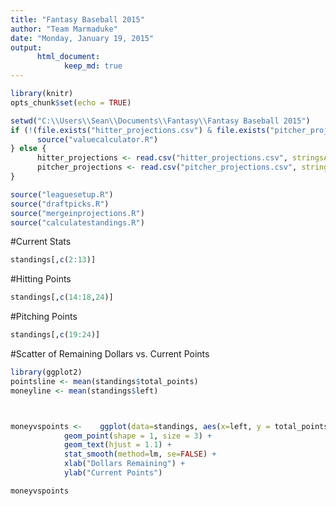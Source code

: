 ```yaml
---
title: "Fantasy Baseball 2015"
author: "Team Marmaduke"
date: "Monday, January 19, 2015"
output: 
      html_document:
            keep_md: true
---
```

```r
library(knitr)
opts_chunk$set(echo = TRUE)
```


``` r
setwd("C:\\Users\\Sean\\Documents\\Fantasy\\Fantasy Baseball 2015")
if (!(file.exists("hitter_projections.csv") & file.exists("pitcher_projections.csv"))) {
      source("valuecalculator.R")      
} else {
      hitter_projections <- read.csv("hitter_projections.csv", stringsAsFactors = FALSE)
      pitcher_projections <- read.csv("pitcher_projections.csv", stringsAsFactors = FALSE)
}

source("leaguesetup.R")
source("draftpicks.R")
source("mergeinprojections.R")
source("calculatestandings.R")
```

#Current Stats
```r
standings[,c(2:13)]
```

#Hitting Points
```r
standings[,c(14:18,24)]
```

#Pitching Points
```r
standings[,c(19:24)]
```

#Scatter of Remaining Dollars vs. Current Points
```r
library(ggplot2)
pointsline <- mean(standings$total_points)
moneyline <- mean(standings$left)



moneyvspoints <-    ggplot(data=standings, aes(x=left, y = total_points, label = rownames(standings))) + 
            geom_point(shape = 1, size = 3) +
            geom_text(hjust = 1.1) +
            stat_smooth(method=lm, se=FALSE) +
            xlab("Dollars Remaining") +
            ylab("Current Points")

moneyvspoints
```


